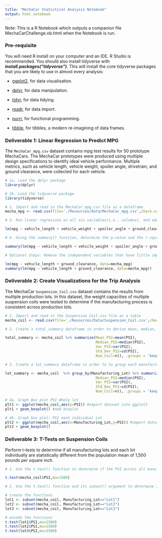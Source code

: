 ```yaml
---
title: "MechaCar Statistical Analysis Notebook"
output: html_notebook
---
```


Note: This is a R Notebook which outputs a companion file MechaCarChallenge.nb.html when the Notebook is run.

### **Pre-requisite**

You will need R install on your computer and an IDE. R Studio is recommended. You should also install tidyverse with ***install.packages("tidyverse")***. This will install the core tidyverse packages that you are likely to use in almost every analysis:

-   [ggplot2](https://ggplot2.tidyverse.org/), for data visualisation.

-   [dplyr](https://dplyr.tidyverse.org), for data manipulation.

-   [tidyr](https://tidyr.tidyverse.org), for data tidying.

-   [readr](https://readr.tidyverse.org/), for data import.

-   [purrr](https://purrr.tidyverse.org/), for functional programming.

-   [tibble](https://tibble.tidyverse.org), for tibbles, a modern re-imagining of data frames.

### **Deliverable 1: Linear Regression to Predict MPG**

The `MechaCar_mpg.csv` dataset contains mpg test results for 50 prototype MechaCars. The MechaCar prototypes were produced using multiple design specifications to identify ideal vehicle performance. Multiple metrics, such as vehicle length, vehicle weight, spoiler angle, drivetrain, and ground clearance, were collected for each vehicle.

```r
# 1a. Load the dplyr package
library(dplyr)
```

```r
# 1b. Load the tidyverse package
library(tidyverse)
```

```r
# 2. Import and read in the MechaCar_mpg.csv file as a dataframe.
mecha_mpg <- read.csv(file='./Resources/Data/MechaCar_mpg.csv',check.names=F,stringsAsFactors = F) 
```

```r
# 3. Run linear regression on all six variables(i.e., columns), and add the dataframe as the data parameter.

lm(mpg ~ vehicle_length + vehicle_weight + spoiler_angle + ground_clearance + AWD, data=mecha_mpg)

```

```r
# 4. Using the summary() function, determine the p-value and the r-squared value for the linear regression model.

summary(lm(mpg ~ vehicle_length + vehicle_weight + spoiler_angle + ground_clearance + AWD, data=mecha_mpg)) 

```

```r
# Optional Steps: Remove the independent variables that have little impact on predicting mpg to see impact

lm(mpg ~ vehicle_length + ground_clearance, data=mecha_mpg)
summary(lm(mpg ~ vehicle_length + ground_clearance, data=mecha_mpg)) 
```

### **Deliverable 2: Create Visualizations for the Trip Analysis**

The MechaCar `Suspension_Coil.csv` dataset contains the results from multiple production lots. In this dataset, the weight capacities of multiple suspension coils were tested to determine if the manufacturing process is consistent across production lots.

```r
# 1. Import and read in the Suspension_Coil.csv file as a table
mecha_coil <- read.csv(file='./Resources/Data/Suspension_Coil.csv',check.names=F,stringsAsFactors = F) 
```

```r
# 2. Create a total_summary dataframe in order to derive mean, median, variance, and standard deviation of the suspension coil’s PSI column

total_summary <- mecha_coil %>% summarize(Mean_PSI=mean(PSI),
                                          Median_PSI=median(PSI),
                                          Var_PSI=var(PSI),
                                          Std_Dev_PSI=sd(PSI),
                                          Num_Coil=n(), .groups = 'keep')
```

```r
# 3. Create a lot_summary dataframe in order to to group each manufacturing lot by the mean, median, variance, and standard deviation of the suspension coil’s PSI column.

lot_summary <- mecha_coil  %>% group_by(Manufacturing_Lot) %>% summarize(Mean_PSI=mean(PSI),
                                          Median_PSI=median(PSI),
                                          Var_PSI=var(PSI),
                                          Std_Dev_PSI=sd(PSI),
                                          Num_Coil=n(), .groups = 'keep')        
```

```r
# 4a. Graph Box plot PSI Whole lot
plt1 <- ggplot(mecha_coil,aes(y=PSI)) #import dataset into ggplot2
plt1 + geom_boxplot() #add boxplot

```

```r
# 4b. Graph box plot: PSI each individual Lot
plt2 <- ggplot(mecha_coil,aes(x=Manufacturing_Lot,y=PSI)) #import dataset into ggplot2
plt2 + geom_boxplot()
```

### **Deliverable 3: T-Tests on Suspension Coils**

Perform t-tests to determine if all manufacturing lots and each lot individually are statistically different from the population mean of 1,500 pounds per square inch.

```r
# 1. Use the t.test() function to determine if the PSI across all manufacturing lots is statistically different from the population mean of 1,500 pounds per square inch.

t.test(mecha_coil$PSI,mu=1500)
```

```r
# 2. Use the t.test() function and its subset() argument to determine if the PSI for each manufacturing lot is statistically different from the population mean of 1,500 pounds per square inch.

# create the functions
lot1 <- subset(mecha_coil, Manufacturing_Lot=="Lot1")
lot2 <- subset(mecha_coil, Manufacturing_Lot=="Lot2")
lot3 <- subset(mecha_coil, Manufacturing_Lot=="Lot3")

# envoke the functions 
t.test(lot1$PSI,mu=1500)
t.test(lot2$PSI,mu=1500)
t.test(lot3$PSI,mu=1500)
```
